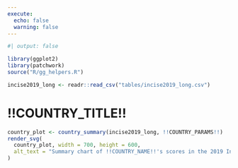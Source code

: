 ```yaml
---
execute:
  echo: false
  warning: false
---
```


<!-- DO NOT EDIT THIS FILE --->
<!-- AUTO GENERATED FROM r/generate_country_qmd.r --->

```r
#| output: false

library(ggplot2)
library(patchwork)
source("R/gg_helpers.R")

incise2019_long <- readr::read_csv("tables/incise2019_long.csv")

```

# !!COUNTRY_TITLE!!

```r
country_plot <- country_summary(incise2019_long, !!COUNTRY_PARAMS!!)
render_svg(
  country_plot, width = 700, height = 600,
  alt_text = "Summary chart of !!COUNTRY_NAME!!'s scores in the 2019 InCiSE index."
)
```
